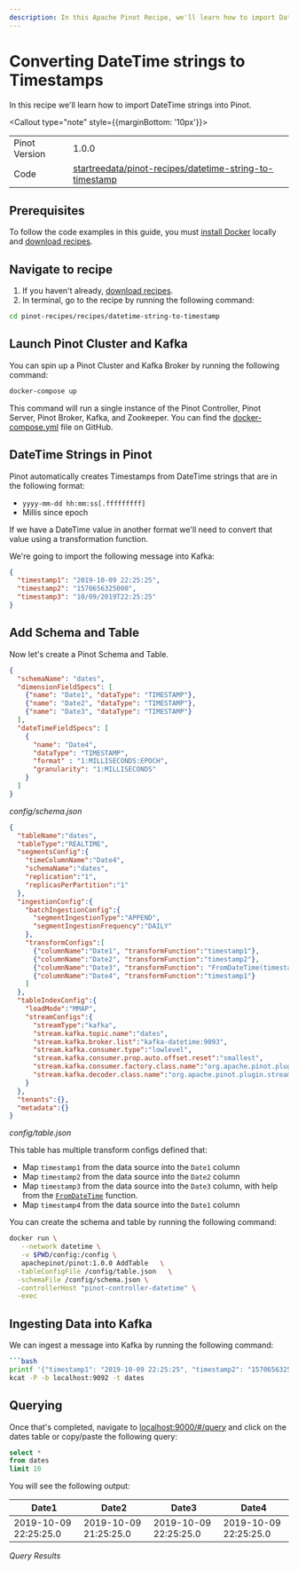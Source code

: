 ```yaml
---
description: In this Apache Pinot Recipe, we'll learn how to import DateTime strings into Pinot.
---
```


# Converting DateTime strings to Timestamps

In this recipe we'll learn how to import DateTime strings into Pinot.

<Callout type="note" style={{marginBottom: '10px'}}>
  <table style={{ border: '1px solid #ccc', borderCollapse: 'collapse', width: '100%' }}>
    <tbody>
      <tr>
        <td style={{ border: '1px solid #ccc', padding: '8px' }}>Pinot Version</td>
        <td style={{ border: '1px solid #ccc', padding: '8px' }}>1.0.0</td>
      </tr>
      <tr>
        <td style={{ border: '1px solid #ccc', padding: '8px' }}>Code</td>
        <td style={{ border: '1px solid #ccc', padding: '8px', backgroundColor: '#f5f5f5' }}>
          <a style={{textDecoration: 'underline'}} target="_blank"  href="https://github.com/startreedata/pinot-recipes/tree/main/recipes/datetime-string-to-timestamp">startreedata/pinot-recipes/datetime-string-to-timestamp</a>
        </td>
      </tr>
    </tbody>
  </table>
</Callout>

## Prerequisites

To follow the code examples in this guide, you must [install Docker](https://docs.docker.com/get-docker/) locally and [download recipes](/docs/pinot/recipes/#download-recipes).

## Navigate to recipe

1. If you haven't already, [download recipes](/docs/pinot/recipes/#download-recipes).
2. In terminal, go to the recipe by running the following command:
  ```bash
  cd pinot-recipes/recipes/datetime-string-to-timestamp
  ```

## Launch Pinot Cluster and Kafka

You can spin up a Pinot Cluster and Kafka Broker by running the following command:

```bash
docker-compose up
```

This command will run a single instance of the Pinot Controller, Pinot Server, Pinot Broker, Kafka, and Zookeeper.
You can find the [docker-compose.yml](https://github.com/startreedata/pinot-recipes/blob/main/recipes/datetime-string-to-timestamp/docker-compose.yml) file on GitHub.

## DateTime Strings in Pinot

Pinot automatically creates Timestamps from DateTime strings that are in the following format:

* `yyyy-mm-dd hh:mm:ss[.fffffffff]`
* Millis since epoch

If we have a DateTime value in another format we'll need to convert that value using a transformation function.

We're going to import the following message into Kafka:

```json
{
  "timestamp1": "2019-10-09 22:25:25", 
  "timestamp2": "1570656325000", 
  "timestamp3": "10/09/2019T22:25:25"
}
```

## Add Schema and Table

Now let's create a Pinot Schema and Table.

```json
{
  "schemaName": "dates",
  "dimensionFieldSpecs": [
    {"name": "Date1", "dataType": "TIMESTAMP"},
    {"name": "Date2", "dataType": "TIMESTAMP"},
    {"name": "Date3", "dataType": "TIMESTAMP"}
  ],
  "dateTimeFieldSpecs": [
    {
      "name": "Date4",
      "dataType": "TIMESTAMP",
      "format" : "1:MILLISECONDS:EPOCH",
      "granularity": "1:MILLISECONDS"
    }
  ]
}
```
*config/schema.json*

```json {15-20}
{
  "tableName":"dates",
  "tableType":"REALTIME",
  "segmentsConfig":{
    "timeColumnName":"Date4",
    "schemaName":"dates",
    "replication":"1",
    "replicasPerPartition":"1"
  },
  "ingestionConfig":{
    "batchIngestionConfig":{
      "segmentIngestionType":"APPEND",
      "segmentIngestionFrequency":"DAILY"
    },
    "transformConfigs":[
      {"columnName":"Date1", "transformFunction":"timestamp1"},
      {"columnName":"Date2", "transformFunction":"timestamp2"},
      {"columnName":"Date3", "transformFunction": "FromDateTime(timestamp3, 'MM/dd/yyyy''T''HH:mm:ss')"},
      {"columnName":"Date4", "transformFunction":"timestamp1"}
    ]
  },
  "tableIndexConfig":{
    "loadMode":"MMAP",
    "streamConfigs":{
      "streamType":"kafka",
      "stream.kafka.topic.name":"dates",
      "stream.kafka.broker.list":"kafka-datetime:9093",
      "stream.kafka.consumer.type":"lowlevel",
      "stream.kafka.consumer.prop.auto.offset.reset":"smallest",
      "stream.kafka.consumer.factory.class.name":"org.apache.pinot.plugin.stream.kafka20.KafkaConsumerFactory",
      "stream.kafka.decoder.class.name":"org.apache.pinot.plugin.stream.kafka.KafkaJSONMessageDecoder"
    }
  },
  "tenants":{},
  "metadata":{}
}
```
*config/table.json*

This table has multiple transform configs defined that:

* Map `timestamp1` from the data source into the `Date1` column
* Map `timestamp2` from the data source into the `Date2` column
* Map `timestamp3` from the data source into the `Date3` column, with help from the [`FromDateTime`](https://docs.pinot.apache.org/configuration-reference/functions/fromdatetime) function.
* Map `timestamp4` from the data source into the `Date1` column

You can create the schema and table by running the following command:

```bash
docker run \
   --network datetime \
   -v $PWD/config:/config \
   apachepinot/pinot:1.0.0 AddTable   \
  -tableConfigFile /config/table.json   \
  -schemaFile /config/schema.json \
  -controllerHost "pinot-controller-datetime" \
  -exec
```

## Ingesting Data into Kafka

We can ingest a message into Kafka by running the following command:


```bash
```bash
printf '{"timestamp1": "2019-10-09 22:25:25", "timestamp2": "1570656325000", "timestamp3": "10/09/2019T22:25:25"}\n' |
kcat -P -b localhost:9092 -t dates
```

## Querying

Once that's completed, navigate to [localhost:9000/#/query](http://localhost:9000/#/query) and click on the dates table or copy/paste the following query:

```sql
select * 
from dates 
limit 10
```

You will see the following output:

|Date1 |	Date2 |	Date3|	Date4|
|----------|-------------|-------------|-------------|
|2019-10-09 22:25:25.0 |	2019-10-09 21:25:25.0 |	2019-10-09 22:25:25.0 |	2019-10-09 22:25:25.0 |

*Query Results*